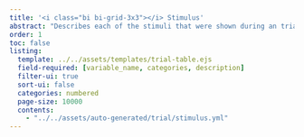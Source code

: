 ```yaml
---
title: '<i class="bi bi-grid-3x3"></i> Stimulus'
abstract: "Describes each of the stimuli that were shown during an trial."
order: 1
toc: false
listing: 
  template: ../../assets/templates/trial-table.ejs
  field-required: [variable_name, categories, description]
  filter-ui: true
  sort-ui: false
  categories: numbered
  page-size: 10000
  contents:
    - "../../assets/auto-generated/trial/stimulus.yml"
---
```



